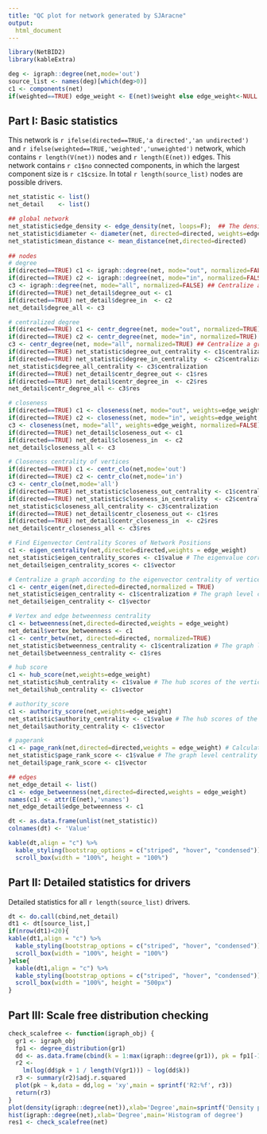 ```yaml
---
title: "QC plot for network generated by SJAracne"
output: 
  html_document
---
```


```r
library(NetBID2)
library(kableExtra)
```

```r
deg <- igraph::degree(net,mode='out')
source_list <- names(deg)[which(deg>0)]
c1 <- components(net)
if(weighted==TRUE) edge_weight <- E(net)$weight else edge_weight<-NULL
```


## Part I: Basic statistics

This network is `r ifelse(directed==TRUE,'a directed','an undirected')` and `r ifelse(weighted==TRUE,'weighted','unweighted')` network, 
which contains `r length(V(net))` nodes and `r length(E(net))` edges.
This network contains `r c1$no` connected components, in which the largest component size is `r c1$csize`.
In total `r length(source_list)` nodes are possible drivers.


```r
net_statistic <- list()
net_detail    <- list()

## global network
net_statistic$edge_density <- edge_density(net, loops=F);  ## The density of a graph is the ratio of the number of edges and the number of possible edges.
net_statistic$diameter <- diameter(net, directed=directed, weights=edge_weight) ## The diameter of a graph is the length of the longest geodesic.
net_statistic$mean_distance <- mean_distance(net,directed=directed)
  
## nodes
# degree
if(directed==TRUE) c1 <- igraph::degree(net, mode="out", normalized=FALSE) ## Centralize a graph according to the degrees of vertices
if(directed==TRUE) c2 <- igraph::degree(net, mode="in", normalized=FALSE) ## Centralize a graph according to the degrees of vertices
c3 <- igraph::degree(net, mode="all", normalized=FALSE) ## Centralize a graph according to the degrees of vertices
if(directed==TRUE) net_detail$degree_out <- c1
if(directed==TRUE) net_detail$degree_in  <- c2
net_detail$degree_all <- c3

# centralized degree
if(directed==TRUE) c1 <- centr_degree(net, mode="out", normalized=TRUE) ## Centralize a graph according to the degrees of vertices
if(directed==TRUE) c2 <- centr_degree(net, mode="in", normalized=TRUE) ## Centralize a graph according to the degrees of vertices
c3 <- centr_degree(net, mode="all", normalized=TRUE) ## Centralize a graph according to the degrees of vertices
if(directed==TRUE) net_statistic$degree_out_centrality <- c1$centralization
if(directed==TRUE) net_statistic$degree_in_centrality  <- c2$centralization
net_statistic$degree_all_centrality <- c3$centralization
if(directed==TRUE) net_detail$centr_degree_out <- c1$res
if(directed==TRUE) net_detail$centr_degree_in  <- c2$res
net_detail$centr_degree_all <- c3$res

# closeness
if(directed==TRUE) c1 <- closeness(net, mode="out", weights=edge_weight, normalized=FALSE) ## Centralize a graph according to the degrees of vertices
if(directed==TRUE) c2 <- closeness(net, mode="in", weights=edge_weight, normalized=FALSE) ## Centralize a graph according to the degrees of vertices
c3 <- closeness(net, mode="all", weights=edge_weight, normalized=FALSE) ## Centralize a graph according to the degrees of vertices
if(directed==TRUE) net_detail$closeness_out <- c1
if(directed==TRUE) net_detail$closeness_in  <- c2
net_detail$closeness_all <- c3

# Closeness centrality of vertices
if(directed==TRUE) c1 <- centr_clo(net,mode='out')
if(directed==TRUE) c2 <- centr_clo(net,mode='in')
c3 <- centr_clo(net,mode='all')
if(directed==TRUE) net_statistic$closeness_out_centrality <- c1$centralization
if(directed==TRUE) net_statistic$closeness_in_centrality  <- c2$centralization
net_statistic$closeness_all_centrality <- c3$centralization
if(directed==TRUE) net_detail$centr_closeness_out <- c1$res
if(directed==TRUE) net_detail$centr_closeness_in  <- c2$res
net_detail$centr_closeness_all <- c3$res

# Find Eigenvector Centrality Scores of Network Positions
c1 <- eigen_centrality(net,directed=directed,weights = edge_weight)
net_statistic$eigen_centrality_scores <- c1$value # The eigenvalue corresponding to the calculated eigenvector, i.e. the centrality scores.
net_detail$eigen_centrality_scores <- c1$vector

# Centralize a graph according to the eigenvector centrality of vertices
c1 <- centr_eigen(net,directed=directed,normalized = TRUE)
net_statistic$eigen_centrality <- c1$centralization # The graph level centrality index.
net_detail$eigen_centrality <- c1$vector

# Vertex and edge betweenness centrality
c1 <- betweenness(net,directed=directed,weights = edge_weight)
net_detail$vertex_betweenness <- c1
c1 <- centr_betw(net, directed=directed, normalized=TRUE)
net_statistic$betweenness_centrality <- c1$centralization # The graph level centrality index.
net_detail$betweenness_centrality <- c1$res

# hub score
c1 <- hub_score(net,weights=edge_weight)
net_statistic$hub_centrality <- c1$value # The hub scores of the vertices are defined as the principal eigenvector of A*t(A), where A is the adjacency matrix of the graph.
net_detail$hub_centrality <- c1$vector

# authority_score
c1 <- authority_score(net,weights=edge_weight)
net_statistic$authority_centrality <- c1$value # The hub scores of the vertices are defined as the principal eigenvector of A*t(A), where A is the adjacency matrix of the graph.
net_detail$authority_centrality <- c1$vector

# pagerank
c1 <- page_rank(net,directed=directed,weights = edge_weight) # Calculates the Google PageRank for the specified vertices.
net_statistic$page_rank_score <- c1$value # The graph level centrality index.
net_detail$page_rank_score <- c1$vector

## edges
net_edge_detail <- list()
c1 <- edge_betweenness(net,directed=directed,weights = edge_weight)
names(c1) <- attr(E(net),'vnames')
net_edge_detail$edge_betweenness <- c1

dt <- as.data.frame(unlist(net_statistic))
colnames(dt) <- 'Value'

```

```r
kable(dt,align = "c") %>%
  kable_styling(bootstrap_options = c("striped", "hover", "condensed")) %>%
  scroll_box(width = "100%", height = "100%")
```

## Part II: Detailed statistics for drivers

Detailed statistics for all `r length(source_list)` drivers. 

```r
dt <- do.call(cbind,net_detail)
dt1 <- dt[source_list,]
if(nrow(dt1)<20){
kable(dt1,align = "c") %>%
  kable_styling(bootstrap_options = c("striped", "hover", "condensed")) %>%
  scroll_box(width = "100%", height = "100%")
}else{
  kable(dt1,align = "c") %>%
  kable_styling(bootstrap_options = c("striped", "hover", "condensed")) %>%
  scroll_box(width = "100%", height = "500px")
}

```


## Part III: Scale free distribution checking

```r
check_scalefree <- function(igraph_obj) {
  gr1 <- igraph_obj
  fp1 <- degree_distribution(gr1)
  dd <- as.data.frame(cbind(k = 1:max(igraph::degree(gr1)), pk = fp1[-1]))
  r2 <-
    lm(log(dd$pk + 1 / length(V(gr1))) ~ log(dd$k))
  r3 <- summary(r2)$adj.r.squared
  plot(pk ~ k,data = dd,log = 'xy',main = sprintf('R2:%f', r3))
  return(r3)
}
plot(density(igraph::degree(net)),xlab='Degree',main=sprintf('Density plot for degree distribution \n (network node:%d, network edge:%d)',length(V(net)),length(E(net))));
hist(igraph::degree(net),xlab='Degree',main='Histogram of degree')
res1 <- check_scalefree(net)
```




